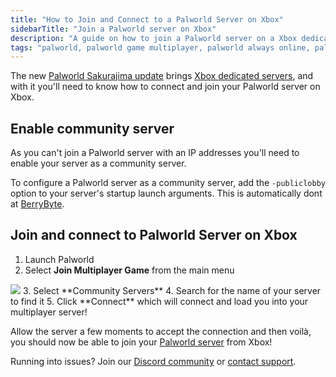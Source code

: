 ```yaml
---
title: "How to Join and Connect to a Palworld Server on Xbox"
sidebarTitle: "Join a Palworld server on Xbox"
description: "A guide on how to join a Palworld server on a Xbox dedicated server."
tags: "palworld, palworld game multiplayer, palworld always online, palworld community server, xbox dedicated servers, sakurajima"
---
```


The new [Palworld Sakurajima update](https://blog.berrybyte.net/palworld-sakurajima-update-released/) brings [Xbox dedicated servers](https://berrybyte.net/palworld-xbox-server-hosting), and with it you'll need to know how to connect and join your Palworld server on Xbox.

## Enable community server

As you can't join a Palworld server with an IP addresses you'll need to enable your server as a community server.

To configure a Palworld server as a community server, add the `-publiclobby` option to your server's startup launch arguments. This is automatically dont at [BerryByte](https://berrybyte.net/).

## Join and connect to Palworld Server on Xbox
1. Launch Palworld
2. Select **Join Multiplayer Game** from the main menu
<Frame>
  <img src="/images/join-palworld-server.png" />
</Frame>
3. Select **Community Servers**
4. Search for the name of your server to find it
5. Click **Connect** which will connect and load you into your multiplayer server!

Allow the server a few moments to accept the connection and then voilà, you should now be able to join your [Palworld server](https://berrybyte.net/palworld-server-hosting) from Xbox!


Running into issues? Join our [Discord community](https://berrybyte.net/discord) or [contact support](https://berrybyte.net/tickets).